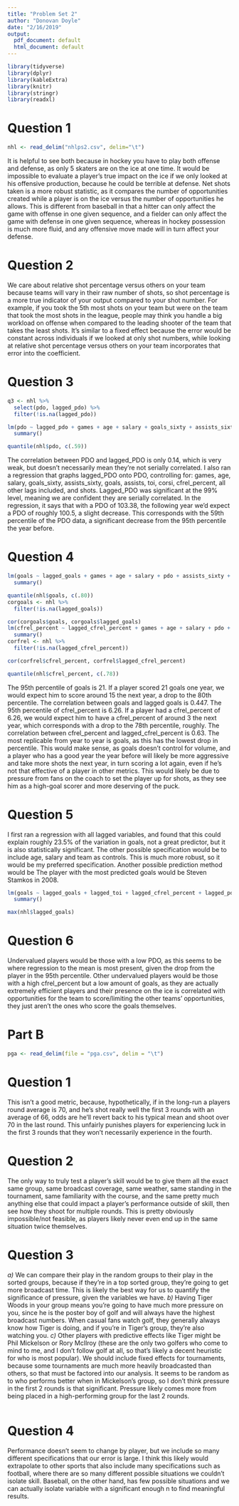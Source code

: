 ```yaml
---
title: "Problem Set 2"
author: "Donovan Doyle"
date: "2/16/2019"
output:
  pdf_document: default
  html_document: default
---
```


```r
library(tidyverse)
library(dplyr)
library(kableExtra)
library(knitr)
library(stringr)
library(readxl)
```

# Question 1
```r
nhl <- read_delim("nhlps2.csv", delim="\t")
```
It is helpful to see both because in hockey you have to play both offense and defense, as only 5 skaters are on the ice at one time. It would be impossible to evaluate a player's true impact on the ice if we only looked at his offensive production, because he could be terrible at defense. Net shots taken is a more robust statistic, as it compares the number of opportunities created while a player is on the ice versus the number of opportunities he allows. This is different from baseball in that a hitter can only affect the game with offense in one given sequence, and a fielder can only affect the game with defense in one given sequence, whereas in hockey possession is much more fluid, and any offensive move made will in turn affect your defense.

# Question 2
We care about relative shot percentage versus others on your team because teams will vary in their raw number of shots, so shot percentage is a more true indicator of your output compared to your shot number. For example, if you took the 5th most shots on your team but were on the team that took the most shots in the league, people may think you handle a big workload on offense when compared to the leading shooter of the team that takes the least shots. It's similar to a fixed effect because the error would be constant across individuals if we looked at only shot numbers, while looking at relative shot percentage versus others on your team incorporates that error into the coefficient.

# Question 3
```r
q3 <- nhl %>%
  select(pdo, lagged_pdo) %>%
  filter(!is.na(lagged_pdo))

lm(pdo ~ lagged_pdo + games + age + salary + goals_sixty + assists_sixty + toi + corsi + cfrel_percent + goals + assists + lagged_goals + lagged_shots + shots + lagged_assists + lagged_toi + lagged_cfrel_percent, data = nhl) %>%
  summary()

quantile(nhl$pdo, c(.59))
```
The correlation between PDO and lagged_PDO is only 0.14, which is very weak, but doesn't necessarily mean they're not serially correlated. I also ran a regression that graphs lagged_PDO onto PDO, controlling for: games, age, salary, goals_sixty, assists_sixty, goals, assists, toi, corsi, cfrel_percent, all other lags included, and shots. Lagged_PDO was significant at the 99% level, meaning we are confident they are serially correlated. In the regression, it says that with a PDO of 103.38, the following year we'd expect a PDO of roughly 100.5, a slight decrease. This corresponds with the 59th percentile of the PDO data, a significant decrease from the 95th percentile the year before. 

# Question 4
```r
lm(goals ~ lagged_goals + games + age + salary + pdo + assists_sixty + toi + corsi + cfrel_percent + lagged_pdo + assists + lagged_shots + lagged_assists + lagged_toi + shots + lagged_cfrel_percent, data = nhl) %>%
  summary()

quantile(nhl$goals, c(.80))
corgoals <- nhl %>%
  filter(!is.na(lagged_goals))

cor(corgoals$goals, corgoals$lagged_goals)
lm(cfrel_percent ~ lagged_cfrel_percent + games + age + salary + pdo + assists_sixty + toi + corsi + goals + lagged_pdo + assists + lagged_shots + lagged_assists + lagged_toi + shots + lagged_goals, data = nhl) %>%
  summary()
corfrel <- nhl %>%
  filter(!is.na(lagged_cfrel_percent))

cor(corfrel$cfrel_percent, corfrel$lagged_cfrel_percent)

quantile(nhl$cfrel_percent, c(.78))
```
The 95th percentile of goals is 21. If a player scored 21 goals one year, we would expect him to score around 15 the next year, a drop to the 80th percentile. The correlation between goals and lagged goals is 0.447. The 95th percentile of cfrel_percent is 6.26. If a player had a cfrel_percent of 6.26, we would expect him to have a cfrel_percent of around 3 the next year, which corresponds with a drop to the 78th percentile, roughly. The correlation between cfrel_percent and lagged_cfrel_percent is 0.63. The most replicable from year to year is goals, as this has the lowest drop in percentile. This would make sense, as goals doesn't control for volume, and a player who has a good year the year before will likely be more aggressive and take more shots the next year, in turn scoring a lot again, even if he's not that effective of a player in other metrics. This would likely be due to pressure from fans on the coach to set the player up for shots, as they see him as a high-goal scorer and more deserving of the puck.

# Question 5
I first ran a regression with all lagged variables, and found that this could explain roughly 23.5% of the variation in goals, not a great predictor, but it is also statistically significant. The other possible specification would be to include age, salary and team as controls. This is much more robust, so it would be my preferred specification. Another possible prediction method would be  The player with the most predicted goals would be Steven Stamkos in 2008.
```r
lm(goals ~ lagged_goals + lagged_toi + lagged_cfrel_percent + lagged_pdo + lagged_assists + age + salary + factor(team), data = nhl) %>%
  summary()

max(nhl$lagged_goals)
```


# Question 6
Undervalued players would be those with a low PDO, as this seems to be where regression to the mean is most present, given the drop from the player in the 95th percentile. Other undervalued players would be those with a high cfrel_percent but a low amount of goals, as they are actually extremely efficient players and their presence on the ice is correlated with opportunities for the team to score/limiting the other teams' opportunities, they just aren't the ones who score the goals themselves.

# Part B
```r
pga <- read_delim(file = "pga.csv", delim = "\t")

```
# Question 1
This isn't a good metric, because, hypothetically, if in the long-run a players round average is 70, and he's shot really well the first 3 rounds with an average of 66, odds are he'll revert back to his typical mean and shoot over 70 in the last round. This unfairly punishes players for experiencing luck in the first 3 rounds that they won't necessarily experience in the fourth. 

# Question 2
The only way to truly test a player's skill would be to give them all the exact same group, same broadcast coverage, same weather, same standing in the tournament, same familiarity with the course, and the same pretty much anything else that could impact a player's performance outside of skill, then see how they shoot for multiple rounds. This is pretty obviously impossible/not feasible, as players likely never even end up in the same situation twice themselves. 

# Question 3
*a)* We can compare their play in the random groups to their play in the sorted groups, because if they're in a top sorted group, they're going to get more broadcast time. This is likely the best way for us to quantify the significance of pressure, given the variables we have.
*b)* Having Tiger Woods in your group means you're going to have much more pressure on you, since he is the poster boy of golf and will always have the highest broadcast numbers. When casual fans watch golf, they generally always know how Tiger is doing, and if you're in Tiger's group, they're also watching you. 
*c)* Other players with predictive effects like Tiger might be Phil Mickelson or Rory McIlroy (these are the only two golfers who come to mind to me, and I don't follow golf at all, so that's likely a decent heuristic for who is most popular). We should include fixed effects for tournaments, because some tournaments are much more heavily broadcasted than others, so that must be factored into our analysis. It seems to be random as to who performs better when in Mickelson's group, so I don't think pressure in the first 2 rounds is that significant. Pressure likely comes more from being placed in a high-performing group for the last 2 rounds.
```r

```

# Question 4
Performance doesn't seem to change by player, but we include so many different specifications that our error is large. I think this likely would extrapolate to other sports that also include many specifications such as football, where there are so many different possible situations we couldn't isolate skill. Baseball, on the other hand, has few possible situations and we can actually isolate variable with a significant enough n to find meaningful results.